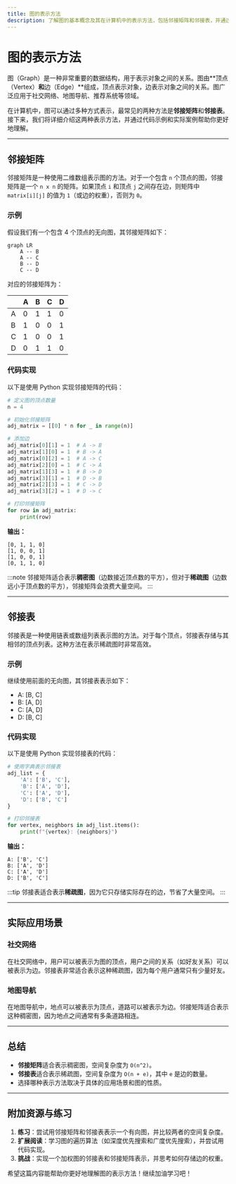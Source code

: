```yaml
---
title: 图的表示方法
description: 了解图的基本概念及其在计算机中的表示方法，包括邻接矩阵和邻接表，并通过实际案例展示其应用场景。
---
```


# 图的表示方法

图（Graph）是一种非常重要的数据结构，用于表示对象之间的关系。图由**顶点（Vertex）**和**边（Edge）**组成，顶点表示对象，边表示对象之间的关系。图广泛应用于社交网络、地图导航、推荐系统等领域。

在计算机中，图可以通过多种方式表示，最常见的两种方法是**邻接矩阵**和**邻接表**。接下来，我们将详细介绍这两种表示方法，并通过代码示例和实际案例帮助你更好地理解。

---

## 邻接矩阵

邻接矩阵是一种使用二维数组表示图的方法。对于一个包含 `n` 个顶点的图，邻接矩阵是一个 `n x n` 的矩阵。如果顶点 `i` 和顶点 `j` 之间存在边，则矩阵中 `matrix[i][j]` 的值为 `1`（或边的权重），否则为 `0`。

### 示例

假设我们有一个包含 4 个顶点的无向图，其邻接矩阵如下：

```mermaid
graph LR
    A -- B
    A -- C
    B -- D
    C -- D
```

对应的邻接矩阵为：

|   | A | B | C | D |
|---|---|---|---|---|
| A | 0 | 1 | 1 | 0 |
| B | 1 | 0 | 0 | 1 |
| C | 1 | 0 | 0 | 1 |
| D | 0 | 1 | 1 | 0 |

### 代码实现

以下是使用 Python 实现邻接矩阵的代码：

```python
# 定义图的顶点数量
n = 4

# 初始化邻接矩阵
adj_matrix = [[0] * n for _ in range(n)]

# 添加边
adj_matrix[0][1] = 1  # A -> B
adj_matrix[1][0] = 1  # B -> A
adj_matrix[0][2] = 1  # A -> C
adj_matrix[2][0] = 1  # C -> A
adj_matrix[1][3] = 1  # B -> D
adj_matrix[3][1] = 1  # D -> B
adj_matrix[2][3] = 1  # C -> D
adj_matrix[3][2] = 1  # D -> C

# 打印邻接矩阵
for row in adj_matrix:
    print(row)
```

**输出：**

```
[0, 1, 1, 0]
[1, 0, 0, 1]
[1, 0, 0, 1]
[0, 1, 1, 0]
```

:::note
邻接矩阵适合表示**稠密图**（边数接近顶点数的平方），但对于**稀疏图**（边数远小于顶点数的平方），邻接矩阵会浪费大量空间。
:::

---

## 邻接表

邻接表是一种使用链表或数组列表表示图的方法。对于每个顶点，邻接表存储与其相邻的顶点列表。这种方法在表示稀疏图时非常高效。

### 示例

继续使用前面的无向图，其邻接表表示如下：

- A: [B, C]
- B: [A, D]
- C: [A, D]
- D: [B, C]

### 代码实现

以下是使用 Python 实现邻接表的代码：

```python
# 使用字典表示邻接表
adj_list = {
    'A': ['B', 'C'],
    'B': ['A', 'D'],
    'C': ['A', 'D'],
    'D': ['B', 'C']
}

# 打印邻接表
for vertex, neighbors in adj_list.items():
    print(f"{vertex}: {neighbors}")
```

**输出：**

```
A: ['B', 'C']
B: ['A', 'D']
C: ['A', 'D']
D: ['B', 'C']
```

:::tip
邻接表适合表示**稀疏图**，因为它只存储实际存在的边，节省了大量空间。
:::

---

## 实际应用场景

### 社交网络

在社交网络中，用户可以被表示为图的顶点，用户之间的关系（如好友关系）可以被表示为边。邻接表非常适合表示这种稀疏图，因为每个用户通常只有少量好友。

### 地图导航

在地图导航中，地点可以被表示为顶点，道路可以被表示为边。邻接矩阵适合表示这种稠密图，因为地点之间通常有多条道路相连。

---

## 总结

- **邻接矩阵**适合表示稠密图，空间复杂度为 `O(n^2)`。
- **邻接表**适合表示稀疏图，空间复杂度为 `O(n + e)`，其中 `e` 是边的数量。
- 选择哪种表示方法取决于具体的应用场景和图的性质。

---

## 附加资源与练习

1. **练习**：尝试用邻接矩阵和邻接表表示一个有向图，并比较两者的空间复杂度。
2. **扩展阅读**：学习图的遍历算法（如深度优先搜索和广度优先搜索），并尝试用代码实现。
3. **挑战**：实现一个加权图的邻接表和邻接矩阵表示，并思考如何存储边的权重。

希望这篇内容能帮助你更好地理解图的表示方法！继续加油学习吧！